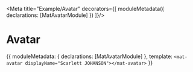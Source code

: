 
<Meta title="Example/Avatar" decorators={[
  moduleMetadata({
    declarations: [MatAvatarModule]
  })
]}/>

# Avatar

<Story name="test">{{
  moduleMetadata: {
    declarations: [MatAvatarModule]
  },
  template: `
    <mat-avatar displayName="Scarlett JOHANSON"></mat-avatar>
  `
}}</Story>
